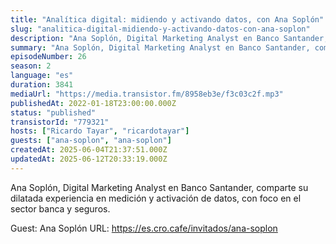 ```yaml
---
title: "Analítica digital: midiendo y activando datos, con Ana Soplón"
slug: "analitica-digital-midiendo-y-activando-datos-con-ana-soplon"
description: "Ana Soplón, Digital Marketing Analyst en Banco Santander, comparte su dilatada experiencia en medición y activación de datos, con foco en el sector banca y seguros.\n\n\n\n<!-- GUESTS START -->\nGuest: Ana Soplón\nURL: https://es.cro.cafe/invitados/ana-soplon\n<!-- GUESTS END -->"
summary: "Ana Soplón, Digital Marketing Analyst en Banco Santander, comparte su dilatada experiencia en medición y activación de datos, con foco en el sector banca y seguros."
episodeNumber: 26
season: 2
language: "es"
duration: 3841
mediaUrl: "https://media.transistor.fm/8958eb3e/f3c03c2f.mp3"
publishedAt: 2022-01-18T23:00:00.000Z
status: "published"
transistorId: "779321"
hosts: ["Ricardo Tayar", "ricardotayar"]
guests: ["ana-soplon", "ana-soplon"]
createdAt: 2025-06-04T21:37:51.000Z
updatedAt: 2025-06-12T20:33:19.000Z
---
```


Ana Soplón, Digital Marketing Analyst en Banco Santander, comparte su dilatada experiencia en medición y activación de datos, con foco en el sector banca y seguros.



<!-- GUESTS START -->
Guest: Ana Soplón
URL: https://es.cro.cafe/invitados/ana-soplon
<!-- GUESTS END -->

